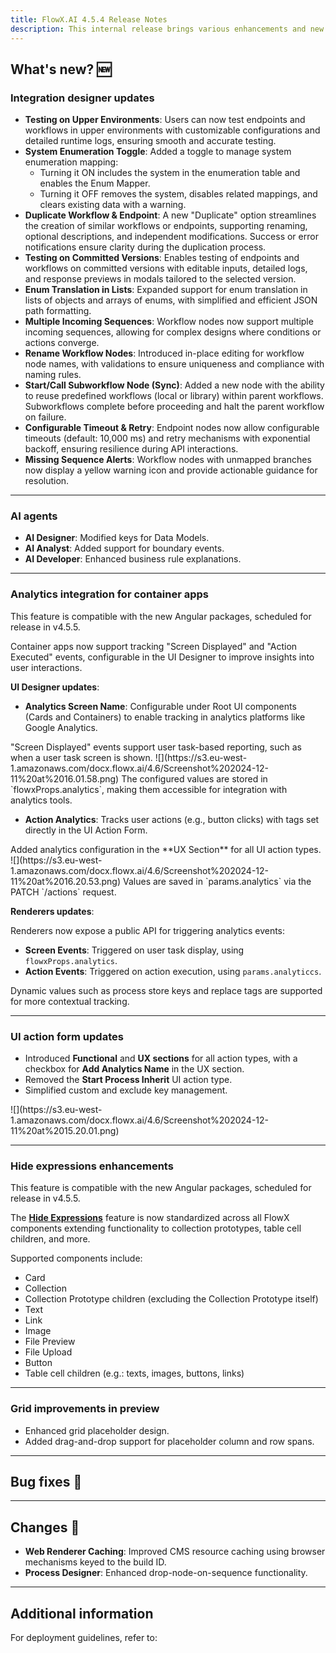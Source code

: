 ```yaml
---
title: FlowX.AI 4.5.4 Release Notes
description: This internal release brings various enhancements and new features to improve functionality, usability, and performance across the platform.  
---
```


## What's new? 🆕

### Integration designer updates

- **Testing on Upper Environments**: Users can now test endpoints and workflows in upper environments with customizable configurations and detailed runtime logs, ensuring smooth and accurate testing.
- **System Enumeration Toggle**: Added a toggle to manage system enumeration mapping:  
  - Turning it ON includes the system in the enumeration table and enables the Enum Mapper.  
  - Turning it OFF removes the system, disables related mappings, and clears existing data with a warning.  
- **Duplicate Workflow & Endpoint**: A new "Duplicate" option streamlines the creation of similar workflows or endpoints, supporting renaming, optional descriptions, and independent modifications. Success or error notifications ensure clarity during the duplication process.  
- **Testing on Committed Versions**: Enables testing of endpoints and workflows on committed versions with editable inputs, detailed logs, and response previews in modals tailored to the selected version.  
- **Enum Translation in Lists**: Expanded support for enum translation in lists of objects and arrays of enums, with simplified and efficient JSON path formatting.  
- **Multiple Incoming Sequences**: Workflow nodes now support multiple incoming sequences, allowing for complex designs where conditions or actions converge. 
- **Rename Workflow Nodes**: Introduced in-place editing for workflow node names, with validations to ensure uniqueness and compliance with naming rules.  
- **Start/Call Subworkflow Node (Sync)**: Added a new node with the ability to reuse predefined workflows (local or library) within parent workflows. Subworkflows complete before proceeding and halt the parent workflow on failure.  
- **Configurable Timeout & Retry**: Endpoint nodes now allow configurable timeouts (default: 10,000 ms) and retry mechanisms with exponential backoff, ensuring resilience during API interactions.
- **Missing Sequence Alerts**: Workflow nodes with unmapped branches now display a yellow warning icon and provide actionable guidance for resolution.

---
### AI agents

- **AI Designer**: Modified keys for Data Models.  
- **AI Analyst**: Added support for boundary events.   
- **AI Developer**: Enhanced business rule explanations.  

---

### Analytics integration for container apps

<Warning>
This feature is compatible with the new Angular packages, scheduled for release in v4.5.5.
</Warning>

Container apps now support tracking "Screen Displayed" and "Action Executed" events, configurable in the UI Designer to improve insights into user interactions.

**UI Designer updates**:

* **Analytics Screen Name**: Configurable under Root UI components (Cards and Containers) to enable tracking in analytics platforms like Google Analytics.  


<Tip>
"Screen Displayed" events support user task-based reporting, such as when a user task screen is shown. 
</Tip>

<Frame>
![](https://s3.eu-west-1.amazonaws.com/docx.flowx.ai/4.6/Screenshot%202024-12-11%20at%2016.01.58.png)
</Frame>

<Info> 
The configured values are stored in `flowxProps.analytics`, making them accessible for integration with analytics tools. 
</Info>

- **Action Analytics**: Tracks user actions (e.g., button clicks) with tags set directly in the UI Action Form.  

<Info>
Added analytics configuration in the **UX Section** for all UI action types.
</Info>


<Frame>
![](https://s3.eu-west-1.amazonaws.com/docx.flowx.ai/4.6/Screenshot%202024-12-11%20at%2016.20.53.png)
</Frame>

<Info>
Values are saved in `params.analytics` via the PATCH `/actions` request.
</Info>

**Renderers updates**:

Renderers now expose a public API for triggering analytics events:

- **Screen Events**: Triggered on user task display, using `flowxProps.analytics`.
- **Action Events**: Triggered on action execution, using `params.analyticcs`.

Dynamic values such as process store keys and replace tags are supported for more contextual tracking.

---

### UI action form updates

- Introduced **Functional** and **UX sections** for all action types, with a checkbox for **Add Analytics Name** in the UX section.  
- Removed the **Start Process Inherit** UI action type.  
- Simplified custom and exclude key management. 

<Frame>
![](https://s3.eu-west-1.amazonaws.com/docx.flowx.ai/4.6/Screenshot%202024-12-11%20at%2015.20.01.png)
</Frame>

---

### Hide expressions enhancements

<Warning>
This feature is compatible with the new Angular packages, scheduled for release in v4.5.5.
</Warning>


The [**Hide Expressions**](../../4.5.0/docs/building-blocks/ui-designer/ui-component-types/form-elements/input-form-field#hidedisable-expressions) feature is now standardized across all FlowX components extending functionality to collection prototypes, table cell children, and more.  

Supported components include:  

- Card
- Collection
- Collection Prototype children (excluding the Collection Prototype itself)
- Text
- Link
- Image
- File Preview
- File Upload
- Button
- Table cell children (e.g.: texts, images, buttons, links)

---

### Grid improvements in preview

- Enhanced grid placeholder design.  
- Added drag-and-drop support for placeholder column and row spans.


---

## Bug fixes 🐞

---

## Changes  🔧

- **Web Renderer Caching**: Improved CMS resource caching using browser mechanisms keyed to the build ID.  
- **Process Designer**: Enhanced drop-node-on-sequence functionality. 
---

## Additional information

For deployment guidelines, refer to:
 
<Card title="Deployment guidelines v4.5.4" href="./deployment-guidelines-v4.5.4" icon="link"/>

